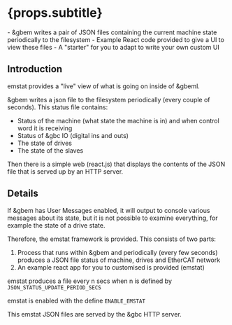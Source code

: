 
# {props.subtitle}
<Tldr>
    - &gbem writes a pair of JSON files containing the current machine state periodically to the filesystem
    - Example React code provided to give a UI to view these files
    - A "starter" for  you to adapt to write your own custom UI
</Tldr>

## Introduction

emstat provides a "live" view of what is going on inside of &gbeml.

&gbem writes a json file to the filesystem periodically (every couple of seconds). This status file contains:

* Status of the machine (what state the machine is in) and when control word it is receiving
* Status of &gbc IO (digital ins and outs)
* The state of drives
* The state of the slaves

Then there is a simple web (react.js) that displays the contents of the JSON file that is served up by an HTTP server.

## Details

If &gbem has User Messages enabled, it will output to console various messages about its state, but it is not possible to examine everything, for example the state of a drive state.

Therefore, the emstat framework is provided. This consists of two parts:

1. Process that runs within &gbem and periodically (every few seconds) produces a JSON file status of machine, drives and
   EtherCAT network
1. An example react app for you to customised is provided (emstat)

emstat produces a file every n secs when n is defined by `JSON_STATUS_UPDATE_PERIOD_SECS`

emstat is enabled with the define `ENABLE_EMSTAT`

This emstat JSON files are served by the &gbc HTTP server.


